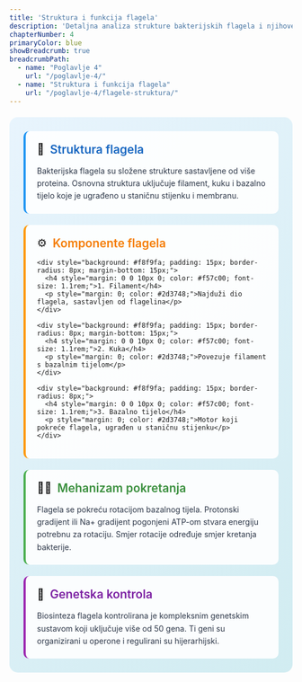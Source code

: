 ```yaml
---
title: 'Struktura i funkcija flagela'
description: 'Detaljna analiza strukture bakterijskih flagela i njihove funkcije'
chapterNumber: 4
primaryColor: blue
showBreadcrumb: true
breadcrumbPath:
  - name: "Poglavlje 4"
    url: "/poglavlje-4/"
  - name: "Struktura i funkcija flagela"
    url: "/poglavlje-4/flagele-struktura/"
---
```


<div style="background: linear-gradient(135deg, #e8f4fd 0%, #d1ecf1 100%); border-radius: 15px; padding: 25px; margin: 20px 0;">
  
  <div style="background: rgba(255,255,255,0.9); padding: 20px; border-radius: 10px; margin-bottom: 20px; border-left: 4px solid #2196f3;">
    <div style="display: flex; align-items: center; margin-bottom: 15px;">
      <span style="font-size: 20px; margin-right: 10px;">🔬</span>
      <h3 style="margin: 0; color: #1565c0; font-size: 1.3rem; font-weight: 600;">Struktura flagela</h3>
    </div>
    <p style="margin: 0; color: #2d3748; line-height: 1.6;">
      Bakterijska flagela su složene strukture sastavljene od više proteina. Osnovna struktura uključuje filament, kuku i bazalno tijelo koje je ugrađeno u staničnu stijenku i membranu.
    </p>
  </div>

  <div style="background: rgba(255,255,255,0.9); padding: 20px; border-radius: 10px; margin-bottom: 20px; border-left: 4px solid #ff9800;">
    <div style="display: flex; align-items: center; margin-bottom: 15px;">
      <span style="font-size: 20px; margin-right: 10px;">⚙️</span>
      <h3 style="margin: 0; color: #f57c00; font-size: 1.3rem; font-weight: 600;">Komponente flagela</h3>
    </div>
    
    <div style="background: #f8f9fa; padding: 15px; border-radius: 8px; margin-bottom: 15px;">
      <h4 style="margin: 0 0 10px 0; color: #f57c00; font-size: 1.1rem;">1. Filament</h4>
      <p style="margin: 0; color: #2d3748;">Najduži dio flagela, sastavljen od flagelina</p>
    </div>
    
    <div style="background: #f8f9fa; padding: 15px; border-radius: 8px; margin-bottom: 15px;">
      <h4 style="margin: 0 0 10px 0; color: #f57c00; font-size: 1.1rem;">2. Kuka</h4>
      <p style="margin: 0; color: #2d3748;">Povezuje filament s bazalnim tijelom</p>
    </div>
    
    <div style="background: #f8f9fa; padding: 15px; border-radius: 8px;">
      <h4 style="margin: 0 0 10px 0; color: #f57c00; font-size: 1.1rem;">3. Bazalno tijelo</h4>
      <p style="margin: 0; color: #2d3748;">Motor koji pokreće flagela, ugrađen u staničnu stijenku</p>
    </div>
  </div>

  <div style="background: rgba(255,255,255,0.9); padding: 20px; border-radius: 10px; margin-bottom: 20px; border-left: 4px solid #4caf50;">
    <div style="display: flex; align-items: center; margin-bottom: 15px;">
      <span style="font-size: 20px; margin-right: 10px;">🏃‍♂️</span>
      <h3 style="margin: 0; color: #388e3c; font-size: 1.3rem; font-weight: 600;">Mehanizam pokretanja</h3>
    </div>
    <p style="margin: 0; color: #2d3748; line-height: 1.6;">
      Flagela se pokreću rotacijom bazalnog tijela. Protonski gradijent ili Na+ gradijent pogonjeni ATP-om stvara energiju potrebnu za rotaciju. Smjer rotacije određuje smjer kretanja bakterije.
    </p>
  </div>

  <div style="background: rgba(255,255,255,0.9); padding: 20px; border-radius: 10px; border-left: 4px solid #9c27b0;">
    <div style="display: flex; align-items: center; margin-bottom: 15px;">
      <span style="font-size: 20px; margin-right: 10px;">🧬</span>
      <h3 style="margin: 0; color: #7b1fa2; font-size: 1.3rem; font-weight: 600;">Genetska kontrola</h3>
    </div>
    <p style="margin: 0; color: #2d3748; line-height: 1.6;">
      Biosinteza flagela kontrolirana je kompleksnim genetskim sustavom koji uključuje više od 50 gena. Ti geni su organizirani u operone i regulirani su hijerarhijski.
    </p>
  </div>

</div>
